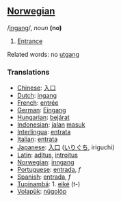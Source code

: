 ==[[Norwegian]]==

/[[Pronunciation guide|ingang]]/, ''noun'' '''(no)'''

# [[Entrance]]


Related words: no [[utgang]]

=== Translations ===
*[[Chinese]]: [[入口]]
*[[Dutch]]: [[ingang]]
*[[French]]: [[entrée]]
*[[German]]: [[Eingang]]
*[[Hungarian]]: [[bejárat]]
*[[Indonesian]]: [[jalan]] [[masuk]]
*[[Interlingua]]: [[entrata]]
*[[Italian]]: [[entrata]]
*[[Japanese]]: [[入口]] ([[いりぐち]], iriguchi)
*[[Latin]]: [[aditus]], [[introitus]]
*[[Norwegian]]: [[inngang]]
*[[Portuguese]]: [[entrada]], ''f''
*[[Spanish]]: [[entrada]], ''f''
*[[Tupinambá]]: 1. [[eiké]] (t-)
*[[Volapük]]: [[nügolöp]]